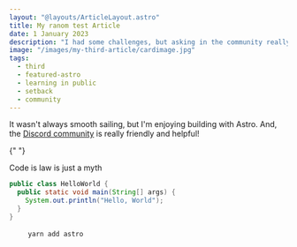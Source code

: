 ```yaml
---
layout: "@layouts/ArticleLayout.astro"
title: My ranom test Article
date: 1 January 2023
description: "I had some challenges, but asking in the community really helped!"
image: "/images/my-third-article/cardimage.jpg"
tags:
  - third
  - featured-astro
  - learning in public
  - setback
  - community
---
```



It wasn't <cd>always</cd> smooth sailing, but I'm enjoying building with Astro. And, the [Discord community](https://astro.build/chat) is really friendly and helpful!

{" "}

<Nuggets>
  Code is law is just a <cd>myth</cd>
</Nuggets>

```java
public class HelloWorld {
  public static void main(String[] args) {
    System.out.println("Hello, World");
  }
}
```

<div class="mockup-code">
  <pre data-prefix="$">
    <code>yarn add astro</code>
  </pre>
</div>

